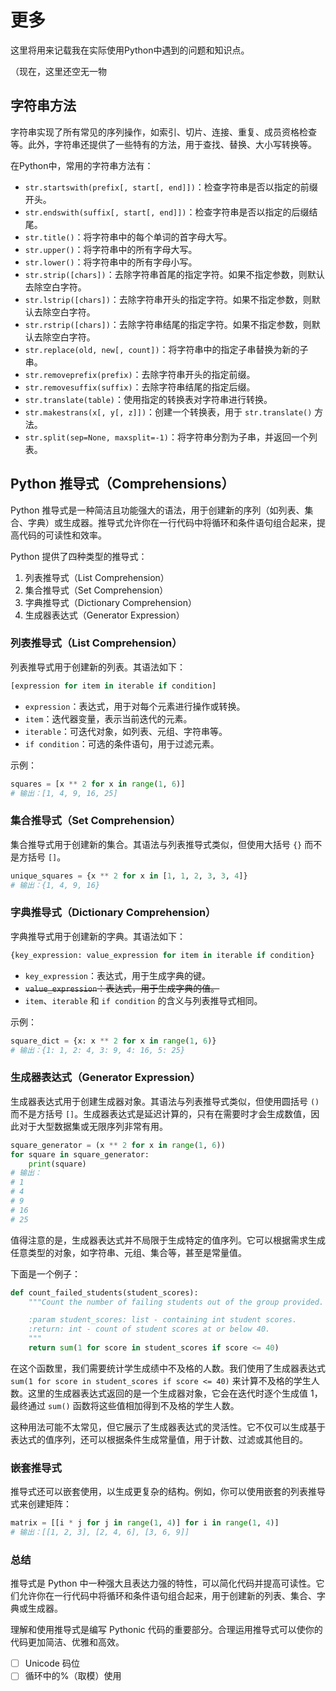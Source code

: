 # 更多

这里将用来记载我在实际使用Python中遇到的问题和知识点。

（现在，这里还空无一物

## 字符串方法

字符串实现了所有常见的序列操作，如索引、切片、连接、重复、成员资格检查等。此外，字符串还提供了一些特有的方法，用于查找、替换、大小写转换等。

在Python中，常用的字符串方法有：

- `str.startswith(prefix[, start[, end]])`：检查字符串是否以指定的前缀开头。
- `str.endswith(suffix[, start[, end]])`：检查字符串是否以指定的后缀结尾。
- `str.title()`：将字符串中的每个单词的首字母大写。
- `str.upper()`：将字符串中的所有字母大写。
- `str.lower()`：将字符串中的所有字母小写。
- `str.strip([chars])`：去除字符串首尾的指定字符。如果不指定参数，则默认去除空白字符。
- `str.lstrip([chars])`：去除字符串开头的指定字符。如果不指定参数，则默认去除空白字符。
- `str.rstrip([chars])`：去除字符串结尾的指定字符。如果不指定参数，则默认去除空白字符。
- `str.replace(old, new[, count])`：将字符串中的指定子串替换为新的子串。
- `str.removeprefix(prefix)`：去除字符串开头的指定前缀。
- `str.removesuffix(suffix)`：去除字符串结尾的指定后缀。
- `str.translate(table)`：使用指定的转换表对字符串进行转换。
- `str.makestrans(x[, y[, z]])`：创建一个转换表，用于 `str.translate()` 方法。
- `str.split(sep=None, maxsplit=-1)`：将字符串分割为子串，并返回一个列表。


## Python 推导式（Comprehensions）

Python 推导式是一种简洁且功能强大的语法，用于创建新的序列（如列表、集合、字典）或生成器。推导式允许你在一行代码中将循环和条件语句组合起来，提高代码的可读性和效率。

Python 提供了四种类型的推导式：

1. 列表推导式（List Comprehension）
2. 集合推导式（Set Comprehension）
3. 字典推导式（Dictionary Comprehension）
4. 生成器表达式（Generator Expression）

### 列表推导式（List Comprehension）

列表推导式用于创建新的列表。其语法如下：

```python
[expression for item in iterable if condition]
```

- `expression`：表达式，用于对每个元素进行操作或转换。
- `item`：迭代器变量，表示当前迭代的元素。
- `iterable`：可迭代对象，如列表、元组、字符串等。
- `if condition`：可选的条件语句，用于过滤元素。

示例：

```python
squares = [x ** 2 for x in range(1, 6)]
# 输出：[1, 4, 9, 16, 25]
```

### 集合推导式（Set Comprehension）

集合推导式用于创建新的集合。其语法与列表推导式类似，但使用大括号 `{}` 而不是方括号 `[]`。

```python
unique_squares = {x ** 2 for x in [1, 1, 2, 3, 3, 4]}
# 输出：{1, 4, 9, 16}
```

### 字典推导式（Dictionary Comprehension）

字典推导式用于创建新的字典。其语法如下：

```python
{key_expression: value_expression for item in iterable if condition}
```

- `key_expression`：表达式，用于生成字典的键。
- ~~`value_expression`：表达式，用于生成字典的值。~~
- `item`、`iterable` 和 `if condition` 的含义与列表推导式相同。

示例：

```python
square_dict = {x: x ** 2 for x in range(1, 6)}
# 输出：{1: 1, 2: 4, 3: 9, 4: 16, 5: 25}
```

### 生成器表达式（Generator Expression）

生成器表达式用于创建生成器对象。其语法与列表推导式类似，但使用圆括号 `()` 而不是方括号 `[]`。生成器表达式是延迟计算的，只有在需要时才会生成数值，因此对于大型数据集或无限序列非常有用。

```python
square_generator = (x ** 2 for x in range(1, 6))
for square in square_generator:
    print(square)
# 输出：
# 1
# 4
# 9
# 16
# 25
```

值得注意的是，生成器表达式并不局限于生成特定的值序列。它可以根据需求生成任意类型的对象，如字符串、元组、集合等，甚至是常量值。

下面是一个例子：

```python
def count_failed_students(student_scores):
    """Count the number of failing students out of the group provided.

    :param student_scores: list - containing int student scores.
    :return: int - count of student scores at or below 40.
    """
    return sum(1 for score in student_scores if score <= 40)
```
在这个函数里，我们需要统计学生成绩中不及格的人数。我们使用了生成器表达式 `sum(1 for score in student_scores if score <= 40)` 来计算不及格的学生人数。这里的生成器表达式返回的是一个生成器对象，它会在迭代时逐个生成值 1，最终通过 `sum()` 函数将这些值相加得到不及格的学生人数。

这种用法可能不太常见，但它展示了生成器表达式的灵活性。它不仅可以生成基于表达式的值序列，还可以根据条件生成常量值，用于计数、过滤或其他目的。

### 嵌套推导式

推导式还可以嵌套使用，以生成更复杂的结构。例如，你可以使用嵌套的列表推导式来创建矩阵：

```python
matrix = [[i * j for j in range(1, 4)] for i in range(1, 4)]
# 输出：[[1, 2, 3], [2, 4, 6], [3, 6, 9]]
```

### 总结

推导式是 Python 中一种强大且表达力强的特性，可以简化代码并提高可读性。它们允许你在一行代码中将循环和条件语句组合起来，用于创建新的列表、集合、字典或生成器。

理解和使用推导式是编写 Pythonic 代码的重要部分。合理运用推导式可以使你的代码更加简洁、优雅和高效。

- [ ] Unicode 码位
- [ ] 循环中的%（取模）使用
